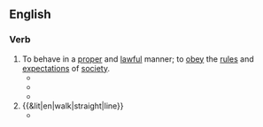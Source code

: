 ==English==

===Verb===
{{en-verb|*}}

# To behave in a [[proper]] and [[lawful]] manner; to [[obey]] the [[rule]]s and [[expectation]]s of [[society]].
#* {{quote-book|en |year=2009 |title=Why: A Guideline for Relationships (Ways of Women/Minds of Men)|author=Johnnie Lee Behlin III |page=|ISBN=1441576797|passage=What if your mate forgives you and your broken promise? I know we've all heard statements from our mates such as: "''Baby, don't worry about it. I forgive you. Let'x move on!''” Well, here's the question, should we accept this statement as the truth; or should we keep in the back of our minds that the damage is already done? Here's when you must begin to '''walk a straight line''' continuously.}}
#* {{quote-book|en |year=2012|title=From the Corner of his Eye|author=Dean Koontz |page=|ISBN=1472202783|passage=He expected a felonious client, rewarded with four and a quarter million instead of jail time, to be grateful and thereafter to '''walk a straight line'''.}}
#* {{quote-book|en |year=2014 |title=The Trophy Wife|author=Ashley Jaquavis|page=|ISBN=162286283X|passage=He wanted to do the right thing. He was trying his hardest to '''walk a straight line''' and stay out of the game, but nobody was willing to give him a break.}}
# {{&lit|en|walk|straight|line}}
#* {{quote-book|en |year=2008 |title=Losing Everything |author=David Lozell Martin |page=10|ISBN=1416580468|passage=You've read about this phenomenon, how people who are loast in the woods believe they are '''walking a straight line''' sometimes will keep veering off in one direction and eventually walk in a circle that brings them very close to where they started.}}